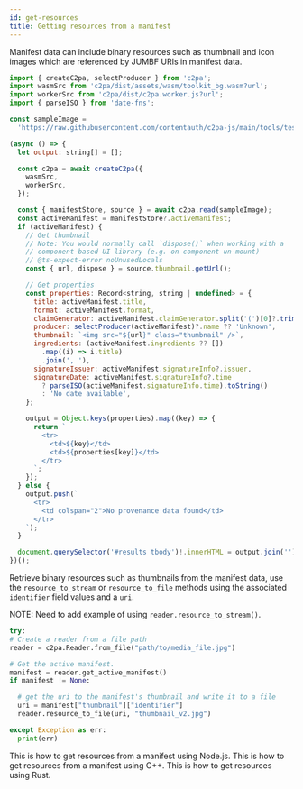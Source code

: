 ```yaml
---
id: get-resources
title: Getting resources from a manifest
---
```



Manifest data can include binary resources such as thumbnail and icon images which are referenced by JUMBF URIs in manifest data.

<Tabs groupId="programming-lang" >
  <TabItem value="js" label="JavaScript" default>

```JavaScript
import { createC2pa, selectProducer } from 'c2pa';
import wasmSrc from 'c2pa/dist/assets/wasm/toolkit_bg.wasm?url';
import workerSrc from 'c2pa/dist/c2pa.worker.js?url';
import { parseISO } from 'date-fns';

const sampleImage =
  'https://raw.githubusercontent.com/contentauth/c2pa-js/main/tools/testing/fixtures/images/CAICAI.jpg';

(async () => {
  let output: string[] = [];

  const c2pa = await createC2pa({
    wasmSrc,
    workerSrc,
  });

  const { manifestStore, source } = await c2pa.read(sampleImage);
  const activeManifest = manifestStore?.activeManifest;
  if (activeManifest) {
    // Get thumbnail
    // Note: You would normally call `dispose()` when working with a
    // component-based UI library (e.g. on component un-mount)
    // @ts-expect-error noUnusedLocals
    const { url, dispose } = source.thumbnail.getUrl();

    // Get properties
    const properties: Record<string, string | undefined> = {
      title: activeManifest.title,
      format: activeManifest.format,
      claimGenerator: activeManifest.claimGenerator.split('(')[0]?.trim(),
      producer: selectProducer(activeManifest)?.name ?? 'Unknown',
      thumbnail: `<img src="${url}" class="thumbnail" />`,
      ingredients: (activeManifest.ingredients ?? [])
        .map((i) => i.title)
        .join(', '),
      signatureIssuer: activeManifest.signatureInfo?.issuer,
      signatureDate: activeManifest.signatureInfo?.time
        ? parseISO(activeManifest.signatureInfo.time).toString()
        : 'No date available',
    };

    output = Object.keys(properties).map((key) => {
      return `
        <tr>
          <td>${key}</td>
          <td>${properties[key]}</td>
        </tr>
      `;
    });
  } else {
    output.push(`
      <tr>
        <td colspan="2">No provenance data found</td>
      </tr>
    `);
  }

  document.querySelector('#results tbody')!.innerHTML = output.join('');
})();
```

  </TabItem>

<TabItem value="python" label="Python">

Retrieve binary resources such as thumbnails from the manifest data, use the `resource_to_stream` or `resource_to_file` methods using the associated `identifier` field values and a `uri`.

NOTE: Need to add example of using `reader.resource_to_stream()`.

```python
try:
# Create a reader from a file path
reader = c2pa.Reader.from_file("path/to/media_file.jpg")

# Get the active manifest.
manifest = reader.get_active_manifest()
if manifest != None:

  # get the uri to the manifest's thumbnail and write it to a file
  uri = manifest["thumbnail"]["identifier"]
  reader.resource_to_file(uri, "thumbnail_v2.jpg")

except Exception as err:
  print(err)
```

</TabItem>

<TabItem value="node" label="Node.js">
  This is how to get resources from a manifest using Node.js.
</TabItem>

<TabItem value="cpp" label="C++">
  This is how to get resources from a manifest using C++.
</TabItem>

<TabItem value="rust" label="Rust">
  This is how to get resources using Rust.
</TabItem>

</Tabs>
